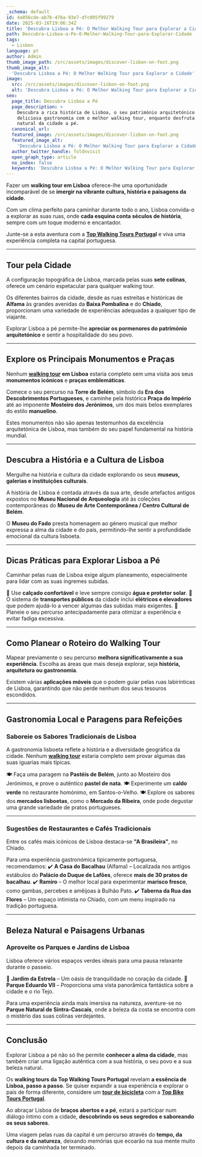 ```yaml
---
_schema: default
id: 4a056cde-ab7b-476a-93e7-dfc095f99279
date: 2025-03-16T19:06:34Z
title: 'Descubra Lisboa a Pé: O Melhor Walking Tour para Explorar a Cidade'
path: Descubra-Lisboa-a-Pe-O-Melhor-Walking-Tour-para-Explorar-Cidade
tags:
  - Lisbon
language: pt
author: Admin
thumb_image_path: /src/assets/images/discover-lisbon-on-foot.png
thumb_image_alt:
  'Descubra Lisboa a Pé: O Melhor Walking Tour para Explorar a Cidade'
image:
  src: /src/assets/images/discover-lisbon-on-foot.png
  alt: 'Descubra Lisboa a Pé: O Melhor Walking Tour para Explorar a Cidade'
seo:
  page_title: Descubra Lisboa a Pé
  page_description: >
    Descubra a rica história de Lisboa, o seu património arquitetónico e a
    deliciosa gastronomia com o melhor walking tour, enquanto desfruta da beleza
    natural da cidade a pé.
  canonical_url:
  featured_image: /src/assets/images/discover-lisbon-on-foot.png
  featured_image_alt:
    'Descubra Lisboa a Pé: O Melhor Walking Tour para Explorar a Cidade'
  author_twitter_handle: foldnvisit
  open_graph_type: article
  no_index: false
  keywords: 'Descubra Lisboa a Pé: O Melhor Walking Tour para Explorar a Cidade'
---
```


Fazer um **walking tour em Lisboa** oferece-lhe uma oportunidade incomparável de
se **imergir na vibrante cultura, história e paisagens da cidade**.

Com um clima perfeito para caminhar durante todo o ano, Lisboa convida-o a
explorar as suas ruas, onde **cada esquina conta séculos de história**, sempre
com um toque moderno e encantador.

Junte-se a esta aventura com a
[**Top Walking Tours Portuga**](https://topwalkingtoursportugal.com/pt/)**l** e
viva uma experiência completa na capital portuguesa.

---

## **Tour pela Cidade**

A configuração topográfica de Lisboa, marcada pelas suas **sete colinas**,
oferece um cenário espetacular para qualquer walking tour.

Os diferentes bairros da cidade, desde as ruas estreitas e históricas de
**Alfama** às grandes avenidas da **Baixa Pombalina** e do **Chiado**,
proporcionam uma variedade de experiências adequadas a qualquer tipo de
viajante.

Explorar Lisboa a pé permite-lhe **apreciar os pormenores do património
arquitetónico** e sentir a hospitalidade do seu povo.

---

## **Explore os Principais Monumentos e Praças**

Nenhum [**walking tour**](https://topwalkingtoursportugal.com/pt/) **em Lisboa**
estaria completo sem uma visita aos seus **monumentos icónicos** e **praças
emblemáticas**.

Comece o seu percurso na **Torre de Belém**, símbolo da **Era dos Descobrimentos
Portugueses**, e caminhe pela histórica **Praça do Império** até ao imponente
**Mosteiro dos Jerónimos**, um dos mais belos exemplares do estilo
**manuelino**.

Estes monumentos não são apenas testemunhos da excelência arquitetónica de
Lisboa, mas também do seu papel fundamental na história mundial.

---

## **Descubra a História e a Cultura de Lisboa**

Mergulhe na história e cultura da cidade explorando os seus **museus, galerias e
instituições culturais**.

A história de Lisboa é contada através da sua arte, desde artefactos antigos
expostos no **Museu Nacional de Arqueologia** até às coleções contemporâneas do
**Museu de Arte Contemporânea / Centro Cultural de Belém**.

O **Museu do Fado** presta homenagem ao género musical que melhor expressa a
alma da cidade e do país, permitindo-lhe sentir a profundidade emocional da
cultura lisboeta.

---

## **Dicas Práticas para Explorar Lisboa a Pé**

Caminhar pelas ruas de Lisboa exige algum planeamento, especialmente para lidar
com as suas íngremes subidas.

🔹 Use **calçado confortável** e leve sempre consigo **água e protetor solar**.
🔹 O sistema de **transportes públicos** da cidade inclui **elétricos e
elevadores** que podem ajudá-lo a vencer algumas das subidas mais exigentes. 🔹
Planeie o seu percurso antecipadamente para otimizar a experiência e evitar
fadiga excessiva.

---

## **Como Planear o Roteiro do Walking Tour**

Mapear previamente o seu percurso **melhora significativamente a sua
experiência**. Escolha as áreas que mais deseja explorar, seja **história,
arquitetura ou gastronomia**.

Existem várias **aplicações móveis** que o podem guiar pelas ruas labirínticas
de Lisboa, garantindo que não perde nenhum dos seus tesouros escondidos.

---

## **Gastronomia Local e Paragens para Refeições**

### **Saboreie os Sabores Tradicionais de Lisboa**

A gastronomia lisboeta reflete a história e a diversidade geográfica da cidade.
Nenhum
[**walking tour**](https://topwalkingtoursportugal.com/pt/passeios-pedestres-portugal/)
estaria completo sem provar algumas das suas iguarias mais típicas.

🍽️ Faça uma paragem na **Pastéis de Belém**, junto ao Mosteiro dos Jerónimos, e
prove o autêntico **pastel de nata**. 🍽️ Experimente um **caldo verde** no
restaurante homónimo, em Santos-o-Velho. 🍽️ Explore os sabores dos **mercados
lisboetas**, como o **Mercado da Ribeira**, onde pode degustar uma grande
variedade de pratos portugueses.

---

### **Sugestões de Restaurantes e Cafés Tradicionais**

Entre os cafés mais icónicos de Lisboa destaca-se **"A Brasileira"**, no Chiado.

Para uma experiência gastronómica tipicamente portuguesa, recomendamos: ✔️ **A
Casa do Bacalhau** (Alfama) – Localizada nos antigos estábulos do **Palácio do
Duque de Lafões**, oferece **mais de 30 pratos de bacalhau**. ✔️ **Ramiro** – O
melhor local para experimentar **marisco fresco**, como gambas, percebes e
amêijoas à Bulhão Pato. ✔️ **Taberna da Rua das Flores** – Um espaço intimista
no Chiado, com um menu inspirado na tradição portuguesa.

---

## **Beleza Natural e Paisagens Urbanas**

### **Aproveite os Parques e Jardins de Lisboa**

Lisboa oferece vários espaços verdes ideais para uma pausa relaxante durante o
passeio.

🌳 **Jardim da Estrela** – Um oásis de tranquilidade no coração da cidade. 🌳
**Parque Eduardo VII** – Proporciona uma vista panorâmica fantástica sobre a
cidade e o rio Tejo.

Para uma experiência ainda mais imersiva na natureza, aventure-se no **Parque
Natural de Sintra-Cascais**, onde a beleza da costa se encontra com o mistério
das suas colinas verdejantes.

---

## **Conclusão**

Explorar Lisboa a pé não só lhe permite **conhecer a alma da cidade**, mas
também criar uma ligação autêntica com a sua história, o seu povo e a sua beleza
natural.

Os **walking tours da Top Walking Tours Portugal** revelam **a essência de
Lisboa, passo a passo**. Se quiser expandir a sua experiência e explorar o país
de forma diferente, considere um
[**tour de bicicleta**](https://topbiketoursportugal.com/passeios-de-bicicleta-portugal/)
com a [**Top Bike Tours Portugal**](https://topbiketoursportugal.com/pt/).

Ao abraçar Lisboa de **braços abertos e a pé**, estará a participar num diálogo
íntimo com a cidade, **descobrindo os seus segredos e saboreando os seus
sabores**.

Uma viagem pelas ruas da capital é um percurso através do **tempo, da cultura e
da natureza**, deixando memórias que ecoarão na sua mente muito depois da
caminhada ter terminado.

